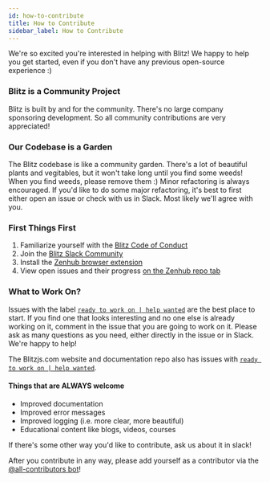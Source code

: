 ```yaml
---
id: how-to-contribute
title: How to Contribute
sidebar_label: How to Contribute
---
```


We're so excited you're interested in helping with Blitz! We happy to help you get started, even if you don't have any previous open-source experience :)

### Blitz is a Community Project

Blitz is built by and for the community. There's no large company sponsoring development. So all community contributions are very appreciated!

### Our Codebase is a Garden

The Blitz codebase is like a community garden. There's a lot of beautiful plants and vegitables, but it won't take long until you find some weeds! When you find weeds, please remove them :) Minor refactoring is always encouraged. If you'd like to do some major refactoring, it's best to first either open an issue or check with us in Slack. Most likely we'll agree with you.

### First Things First

1. Familiarize yourself with the [Blitz Code of Conduct](code-of-conduct.md)
2. Join the [Blitz Slack Community](https://slack.blitzjs.com)
3. Install the [Zenhub browser extension](https://www.zenhub.com/extension)
4. View open issues and their progress [on the Zenhub repo tab](https://github.com/blitz-js/blitz#zenhub)

### What to Work On?

Issues with the label [`ready to work on | help wanted`](https://github.com/blitz-js/blitz/issues?q=is%3Aissue+is%3Aopen+sort%3Aupdated-desc+label%3A%22ready+to+work+on+%7C+help+wanted%22) are the best place to start. If you find one that looks interesting and no one else is already working on it, comment in the issue that you are going to work on it. Please ask as many questions as you need, either directly in the issue or in Slack. We're happy to help!

The Blitzjs.com website and documentation repo also has issues with [`ready to work on | help wanted`](https://github.com/blitz-js/blitzjs.com/issues?q=is%3Aissue+is%3Aopen+sort%3Aupdated-desc+label%3A%22ready+to+work+on+%7C+help+wanted%22).

#### Things that are ALWAYS welcome

- Improved documentation
- Improved error messages
- Improved logging (i.e. more clear, more beautiful)
- Educational content like blogs, videos, courses

If there's some other way you'd like to contribute, ask us about it in slack!

After you contribute in any way, please add yourself as a contributor via the [@all-contributors bot](https://allcontributors.org/docs/en/bot/usage)!
